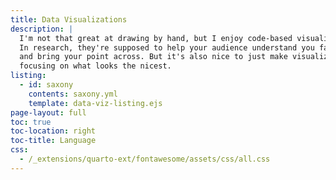 ```yaml
---
title: Data Visualizations
description: |
  I'm not that great at drawing by hand, but I enjoy code-based visualizations!
  In research, they're supposed to help your audience understand you faster
  and bring your point across. But it's also nice to just make visualizations
  focusing on what looks the nicest.
listing:
  - id: saxony
    contents: saxony.yml
    template: data-viz-listing.ejs
page-layout: full
toc: true
toc-location: right
toc-title: Language
css:
  - /_extensions/quarto-ext/fontawesome/assets/css/all.css
---
```


::: {#saxony}
:::
